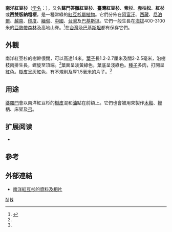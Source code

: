 {{Speciesbox 
| taxon = Taxus sumatrana
| status = LR/lc
| status_system = iucn2.3
| status_ref = <ref name=IUCN>{{IUCN2009|assessors=Conifer Specialist Group|year=1998|title=Taxus sumatrana|id=42550|downloaded=2009-08-15}}</ref>
| authority = (Miquel) [[David_John_de_Laubenfels|de Laub.]]
}}
'''南洋紅豆杉'''（[[学名|学名]]：''{{lang|la|Taxus sumatrana}}''），又名'''蘇門答臘紅豆杉'''、'''臺灣紅豆杉'''、'''紫杉'''、'''赤柏松'''、'''紅杉'''或'''西雙版納粗榧'''，是一種常綠的[[紅豆杉屬|紅豆杉屬]][[植物|植物]]。它們分佈在[[阿富汗|阿富汗]]、[[西藏|西藏]]、[[尼泊爾|尼泊爾]]、[[越南|越南]]、[[印度|印度]]、[[緬甸|緬甸]]、[[中國|中國]]、[[台灣|台灣]]及[[巴基斯坦|巴基斯坦]]。它們一般生長在[[海拔|海拔]]400-3100米的[[亞熱帶|亞熱帶]][[森林|森林]]及高地山脊。<ref name="link">{{Cite web |author=de Laubenfels, Miquel |title=''Taxus sumatrana'' |year=1978 |url=http://www.conifers.org/ta/ta/sumatrana.htm |accessdate=2007-03-10 |deadurl=yes |archiveurl=https://web.archive.org/web/20070306015354/http://www.conifers.org/ta/ta/sumatrana.htm |archivedate=2007-03-06 }}</ref>在[[台灣|台灣]]及[[巴基斯坦|巴基斯坦]]都有保存它們。

== 外觀 ==
南洋紅豆杉的樹幹很闊，可以高達14米。[[葉子|葉子]]長1.2-2.7厘米及闊2-2.5毫米，沿樹枝兩排生長，螺旋至頂端。<ref name="link"/>葉面呈淡黃綠色，葉底呈淺綠色。[[種子|種子]]多肉，打開呈紅色。[[樹皮|樹皮]]呈灰紅色，有不規則及厚1.5毫米的片子。<ref name="link"/>

== 用途 ==
[[婆羅門|婆羅門]]會以南洋紅豆杉的[[樹皮|樹皮]]混和[[油|油]]點在前額上。它們也會被用來製作[[木鞋|木鞋]]、[[鞭|鞭]]柄、床架及[[弓|弓]]。

== 扩展阅读 ==
{{refbegin}}
* {{wikispecies-inline|Taxus sumatrana|南洋紅豆杉}}
{{refend}}

== 參考 ==
{{reflist}}

== 外部連結 ==
* [https://web.archive.org/web/20070306015354/http://www.conifers.org/ta/ta/sumatrana.htm 南洋紅豆杉的資料及相片]
{{Taxonbar|from=Q1073864}}

[[Category:红豆杉属|N]]
[[Category:有毒植物|N]]